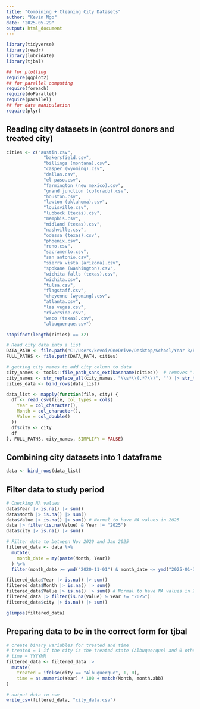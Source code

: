 ```yaml
---
title: "Combining + Cleaning City Datasets"
author: "Kevin Ngo"
date: "2025-05-29"
output: html_document
---
```


```r
library(tidyverse)
library(readr)
library(lubridate)
library(tjbal)

## for plotting
require(ggplot2)  
## for parallel computing 
require(foreach)  
require(doParallel) 
require(parallel)
## for data manipulation 
require(plyr)
```
## Reading city datasets in (control donors and treated city)

```r
cities <- c("austin.csv",
              "bakersfield.csv",
              "billings (montana).csv",
              "casper (wyoming).csv",
              "dallas.csv",
              "el paso.csv",
              "farmington (new mexico).csv",
              "grand junction (colorado).csv",
              "houston.csv",
              "lawton (oklahoma).csv",
              "louisville.csv",
              "lubbock (texas).csv",
              "memphis.csv",
              "midland (texas).csv",
              "nashville.csv",
              "odessa (texas).csv",
              "phoenix.csv",
              "reno.csv",
              "sacramento.csv",
              "san antonio.csv",
              "sierra vista (arizona).csv",
              "spokane (washington).csv",
              "wichita falls (texas).csv",
              "wichita.csv",
              "tulsa.csv",
              "flagstaff.csv",
              "cheyenne (wyoming).csv",
              "atlanta.csv",
              "las vegas.csv",
              "riverside.csv",
              "waco (texas).csv",
              "albuquerque.csv")

stopifnot(length(cities) == 32)

# Read city data into a list
DATA_PATH <- file.path("C:/Users/kevoi/OneDrive/Desktop/School/Year 3/POLI SCI 200C/final_project/data") # change path if needed
FULL_PATHS <- file.path(DATA_PATH, cities)

# getting city names to add city column to data
city_names <- tools::file_path_sans_ext(basename(cities))  # removes ".csv"
city_names <- str_replace_all(city_names, "\\s*\\(.*?\\)", "") |> str_to_title() # Note: this removes the (state)
cities_data <- bind_rows(data_list)

data_list <- mapply(function(file, city) {
  df <- read_csv(file, col_types = cols(
    Year = col_character(),
    Month = col_character(),
    Value = col_double()
  ))
  df$city <- city
  df
}, FULL_PATHS, city_names, SIMPLIFY = FALSE)
```

## Combining city datasets into 1 dataframe

```r
data <- bind_rows(data_list)
```


## Filter data to study period

```r
# Checking NA values
data$Year |> is.na() |> sum()
data$Month |> is.na() |> sum()
data$Value |> is.na() |> sum() # Normal to have NA values in 2025
data |> filter(is.na(Value) & Year != "2025")
data$city |> is.na() |> sum()
```

```r
# Filter data to between Nov 2020 and Jan 2025
filtered_data <- data %>%
  mutate(
    month_date = my(paste(Month, Year)) 
  ) %>%
  filter(month_date >= ymd("2020-11-01") & month_date <= ymd("2025-01-31"))

filtered_data$Year |> is.na() |> sum()
filtered_data$Month |> is.na() |> sum()
filtered_data$Value |> is.na() |> sum() # Normal to have NA values in 2025
filtered_data |> filter(is.na(Value) & Year != "2025")
filtered_data$city |> is.na() |> sum()

glimpse(filtered_data)
```

## Preparing data to be in the correct form for tjbal
```r
# create binary variables for treated and time
# treated = 1 if the city is the treated state (Albuquerque) and 0 otherwise
# time = YYYYMM
filtered_data <- filtered_data |>
  mutate(
    treated = ifelse(city == "Albuquerque", 1, 0),
    time = as.numeric(Year) * 100 + match(Month, month.abb)
)
```

```r
# output data to csv
write_csv(filtered_data, "city_data.csv")
```







